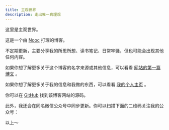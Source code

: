 ```yaml
---
title: 主观世界
description: 走出唯一真理观
---
```


这里是主观世界。

这是一个由 [Nooc](https://nooc.ink) 打理的博客。

不定期更新，主要分享我的所思所想、读书笔记、日常牢骚，但也可能会出现其他任何内容。

如果你想了解更多关于这个博客的名字来源或其他信息，可以看看 [网站的第一篇博文](/posts/get-started) 。

如果你想了解更多关于我的信息和我做的东西，可以看看 [我的个人主页](https://nooc.ink) 。

你可以在 [GitHub](https://github.com/noobnooc/subjective.world) 找到该博客网站的源码。

此外，我还会在同名微信公众号中同步更新。你可以扫描下面的二维码关注我的公众号：

<QRCodeSVG
  value="http://weixin.qq.com/r/dEgsNJnEhcT6rd1X9x1m"
  bgColor="transparent"
  fgColor="currentColor"
/>

以上～

